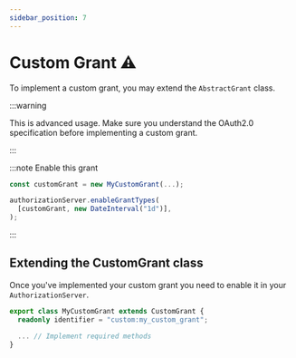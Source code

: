 ```yaml
---
sidebar_position: 7
---
```


# Custom Grant ⚠️

To implement a custom grant, you may extend the `AbstractGrant` class.

:::warning

This is advanced usage. Make sure you understand the OAuth2.0 specification before implementing a custom grant.

:::

:::note Enable this grant

```ts
const customGrant = new MyCustomGrant(...);

authorizationServer.enableGrantTypes(
  [customGrant, new DateInterval("1d")],
);
```

:::

## Extending the CustomGrant class

Once you've implemented your custom grant you need to enable it in your `AuthorizationServer`.

```ts
export class MyCustomGrant extends CustomGrant {
  readonly identifier = "custom:my_custom_grant";

  ... // Implement required methods
}
```

